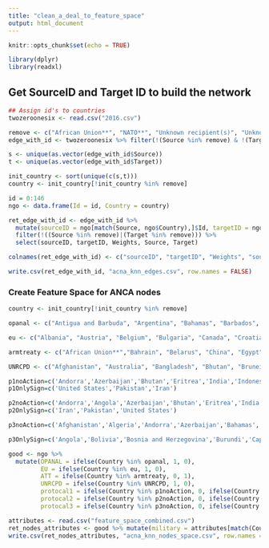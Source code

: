 ```yaml
---
title: "clean_a_deal_to_feature_space"
output: html_document
---
```


```r
knitr::opts_chunk$set(echo = TRUE)
```

```r
library(dplyr)
library(readxl)
```

## Get SourceID and Target ID to build the network

```r
## Assign id's to countries
twozeroonesix <- read.csv("2016.csv")

remove <- c("African Union**", "NATO**", "Unknown recipient(s)", "Unknown supplier(s)", "United Nations**")
edge_with_id <- twozeroonesix %>% filter(!(Source %in% remove) & !(Target %in% remove)) 

s <- unique(as.vector(edge_with_id$Source))
t <- unique(as.vector(edge_with_id$Target))

init_country <- sort(unique(c(s,t)))
country <- init_country[!init_country %in% remove]

id = 0:146
ngo <- data.frame(Id = id, Country = country)

ret_edge_with_id <- edge_with_id %>% 
  mutate(sourceID = ngo[match(Source, ngo$Country),]$Id, targetID = ngo[match(Target, ngo$Country),]$Id) %>%
  filter(!((Source %in% remove)|(Target %in% remove))) %>%
  select(sourceID, targetID, Weights, Source, Target)

colnames(ret_edge_with_id) <- c("sourceID", "targetID", "Weights", "sourceCountry", "targetCountry")

write.csv(ret_edge_with_id, "acna_knn_edges.csv", row.names = FALSE)
```

### Create Feature Space for ANCA nodes

```r
country <- init_country[!init_country %in% remove]

opanal <- c("Antigua and Barbuda", "Argentina", "Bahamas", "Barbados", "Bolivia", "Brazil", "Chile", "Colombia", "Costa Rica", "Cuba", "Dominica", "Ecuador", "El Salvador", "Grenada", "Guatemala", "Guyana", "Haiti", "Honduras", "Jamaica", "Mexico", "Nicaragua", "Panama", "Paraguay", "Peru", "Dominican Republic", "Saint Christopher and Nevis", "Suriname", "Uruguay", "Venezuela")

eu <- c("Albania", "Austria", "Belgium", "Bulgaria", "Canada", "Croatia", "Cyprus", "Czechia", "Denmark", "Estonia", "Finland", "France", "Germany", 'Greece', "Hungary", "Iceland", "Ireland", "Italy", "Latvia", "Lithuania", "Luxembourg", "Malta", "Montenegro", "Netherlands", "Norway", "Poland", "Portugal", 'Romania', "Slovakia", "Slovenia", "Spain", "Sweden", "Turkey", "United Kingdom", "United States")

armtreaty <- c("African Union**","Bahrain", "Belarus", "China", "Egypt", "India", "Iran", "Iraq", "Israel", "Kuwait", "Laos", "Libya GNC", "Libya HoR", "Marshall Islands", "Nepal", "Oman", "Pakistan", "Qatar", "Russia"," Saudi Arabia", "Sudan", "Syria", "UAE", "Venezuela", "Yemen", "Zimbabwe", "United States", "NATO**", "Unknown recipient(s)", "Unknown supplier(s)")

UNRCPD <- c("Afghanistan", "Australia", "Bangladesh", "Bhutan", "Brunei Darussalam", "Cambodia", "China", "Democratic People's Republic of Korea", "Fiji", "India", "Indonesia", "Japan", "Kazakhstan", "Kiribati", "Kyrgyzstan", "Laos", "Malaysia", "Maldives", "Marshall Islands", "Micronesia", "Mongolia", "Myanmar", "Nauru", "Nepal", "New Zealand", "Pakistan", "Palau", "Papua New Guinea", "Philippines", "Republic of Korea", "Samoa", "Singapore", "Solomon Islands", "Sri Lanka", "Tajikistan", "Thailand", "Timor-Leste", "Tonga","Turkmenistan", "Tuvalu", "Uzbekistan", "Vanuatu", "Viet Nam")

p1noAction=c('Andorra','Azerbaijan','Bhutan','Eritrea','India','Indonesia','Israel','Kiribati','Malaysia','Marshall Islands','Myanmar','Nepal','Papua New Guinea','Singapore','Somalia','Sri Lanka','Thailand','Turkey','Tuvalu')
p1OnlySign=c('United States','Pakistan','Iran')

p2noAction=c('Andorra','Angola','Azerbaijan','Bhutan','Eritrea','India','Indonesia','Iraq','Israel','Kiribati','North Korea','Malaysia','Marshall Islands','Mexico','Myanmar','Nepal','Papua New Guinea','Singapore','Somalia','Sri Lanka','Syria','Thailand','Turkey','Tuvalu','Vietnam')
p2OnlySign=c('Iran','Pakistan','United States')

p3noAction=c('Afghanistan','Algeria','Andorra','Azerbaijan','Bahamas','Bahrain','Bangladesh','Barbados','Benin','Bhutan','Botswana','Brunei','Cambodia','Cameroon','Central African Republic','Chad','China','Comoros','Democratic Republic of the Congo',"Cote d'Ivoire",'Cuba','Djibouti','Dominica','Egypt','Equatorial Guinea','Eritrea','Gabon','The Gambia','Grenada','Guinea','Guinea-Bissau','Holy See','India','Indonesia','Iran','Iraq','Japan','Jordan','Kiribati',"Democratic People's Republic of Korea",'Kuwait','Kyrgyzstan','Laos','Lebanon','Lesotho','Liberia','Libya','Malawi','Malaysia','Maldives','Mali','Marshall Islands','Mauritania','Mauritius','Federated States of Micronesia','Mongolia','Montenegro','Morocco','Mozambique','Myanmar','Namibia','Niger','Nigeria','Oman','Pakistan','Palau','Papua New Guinea','Qatar','Rwanda','Saint Kitts and Nevis','Saint Lucia','Saint Vincent and the Grenadines','Samoa','Sao Tome and Principe','Saudi Arabia','Senegal','Seychelles','Solomon Islands','Somalia','South Africa','Sri Lanka','Sudan','Swaziland','Syria','Tajikistan','Thailand','Tonga','Trinidad and Tobago','Tunisia','Turkmenistan','Tuvalu','UAE','Uzbekistan','Vanuatu','Venezuela','Vietnam','Yemen','Zambia','Zimbabwe')

p3OnlySign=c('Angola','Bolivia','Bosnia and Herzegovina','Burundi','Cape Verde','Colombia','Republic of the Congo','Ecuador','Ethiopia','Ghana','Haiti','Ireland','Jamaica','Republic of Korea','Malta','Nepal','Russia','Sierra Leone','Togo','Turkey')

good <- ngo %>% 
  mutate(OPANAL = ifelse(Country %in% opanal, 1, 0), 
         EU = ifelse(Country %in% eu, 1, 0), 
         ATT = ifelse(Country %in% armtreaty, 0, 1), 
         UNRCPD = ifelse(Country %in% UNRCPD, 1, 0), 
         protocal1 = ifelse(Country %in% p1noAction, 0, ifelse(Country %in% p1OnlySign, 0.6, 1)), 
         protocal2 = ifelse(Country %in% p2noAction, 0, ifelse(Country %in% p2OnlySign, 0.6, 1)), 
         protocal3 = ifelse(Country %in% p3noAction, 0, ifelse(Country %in% p3OnlySign, 0.6, 1)))
```


```r
attributes <- read.csv("feature_space_combined.csv")
ret_nodes_attributes <- good %>% mutate(military = attributes[match(Country, attributes$Country),]$military_expenditure, free = attributes[match(Country, attributes$Country),]$freedom_score)
write.csv(ret_nodes_attributes, "acna_knn_nodes_space.csv", row.names = FALSE)
```


